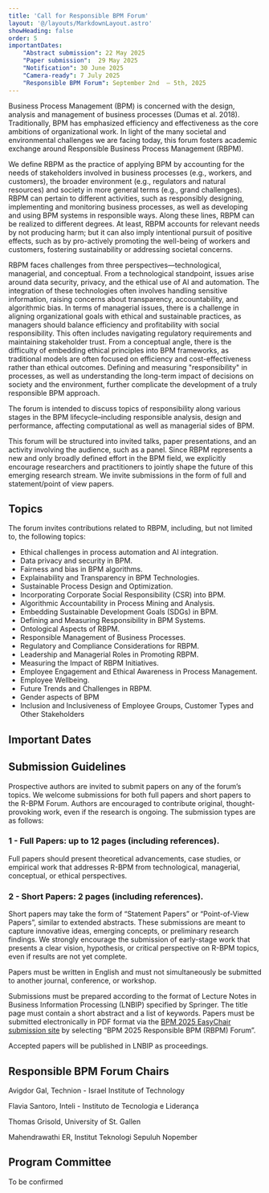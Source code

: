 ```yaml
---
title: 'Call for Responsible BPM Forum'
layout: '@/layouts/MarkdownLayout.astro'
showHeading: false
order: 5
importantDates:
    "Abstract submission": 22 May 2025
    "Paper submission":  29 May 2025
    "Notification": 30 June 2025
    "Camera-ready": 7 July 2025
    "Responsible BPM Forum": September 2nd  – 5th, 2025
---
```


Business Process Management (BPM) is concerned with the design, analysis and management of business processes (Dumas et al. 2018). Traditionally, BPM has emphasized efficiency and effectiveness as the core ambitions of organizational work. In light of the many societal and environmental challenges we are facing today, this forum fosters academic exchange around Responsible Business Process Management (RBPM). 

We define RBPM as the practice of applying BPM by accounting for the needs of stakeholders involved in business processes (e.g., workers, and customers), the broader environment (e.g., regulators and natural resources) and society in more general terms (e.g., grand challenges). RBPM can pertain to different activities, such as responsibly designing, implementing and monitoring business processes, as well as developing and using BPM systems in responsible ways. Along these lines, RBPM can be realized to different degrees. At least, RBPM accounts for relevant needs by not producing harm; but it can also imply intentional pursuit of positive effects, such as by pro-actively promoting the well-being of workers and customers, fostering sustainability or addressing societal concerns. 

RBPM faces challenges from three perspectives—technological, managerial, and conceptual. From a technological standpoint, issues arise around data security, privacy, and the ethical use of AI and automation. The integration of these technologies often involves handling sensitive information, raising concerns about transparency, accountability, and algorithmic bias. In terms of managerial issues, there is a challenge in aligning organizational goals with ethical and sustainable practices, as managers should balance efficiency and profitability with social responsibility. This often includes navigating regulatory requirements and maintaining stakeholder trust. From a conceptual angle, there is the difficulty of embedding ethical principles into BPM frameworks, as traditional models are often focused on efficiency and cost-effectiveness rather than ethical outcomes. Defining and measuring "responsibility" in processes, as well as understanding the long-term impact of decisions on society and the environment, further complicate the development of a truly responsible BPM approach.

The forum is intended to discuss topics of responsibility along various stages in the BPM lifecycle–including responsible analysis, design and performance, affecting computational as well as managerial sides of BPM.

This forum will be structured into invited talks, paper presentations, and an activity involving the audience, such as a panel. Since RBPM represents a new and only broadly defined effort in the BPM field, we explicitly encourage researchers and practitioners to jointly shape the future of this emerging research stream. We invite submissions in the form of full and statement/point of view papers.

## Topics
The forum invites contributions related to RBPM, including, but not limited to, the following topics:
- Ethical challenges in process automation and AI integration. 
- Data privacy and security in BPM.
- Fairness and bias in BPM algorithms. 
- Explainability and Transparency in BPM Technologies.
- Sustainable Process Design and Optimization.
- Incorporating Corporate Social Responsibility (CSR) into BPM.
- Algorithmic Accountability in Process Mining and Analysis.
- Embedding Sustainable Development Goals (SDGs) in BPM. 
- Defining and Measuring Responsibility in BPM Systems. 
- Ontological Aspects of RBPM. 
- Responsible Management of Business Processes. 
- Regulatory and Compliance Considerations for RBPM. 
- Leadership and Managerial Roles in Promoting RBPM. 
- Measuring the Impact of RBPM Initiatives.
- Employee Engagement and Ethical Awareness in Process Management. 
- Employee Wellbeing. 
- Future Trends and Challenges in RBPM.      
- Gender aspects of BPM
- Inclusion and Inclusiveness of Employee Groups, Customer Types and Other Stakeholders

## Important Dates
<ImportantDates importantDates={frontmatter.importantDates}/>


## Submission Guidelines
Prospective authors are invited to submit papers on any of the forum’s topics. We welcome submissions for both full papers and short papers to the R-BPM Forum. Authors are encouraged to contribute original, thought-provoking work, even if the research is ongoing. The submission types are as follows:

### 1 - Full Papers: up to 12 pages (including references).

Full papers should present theoretical advancements, case studies, or empirical work that addresses R-BPM from technological, managerial, conceptual, or ethical perspectives.

### 2 - Short Papers:  2 pages (including references).
Short papers may take the form of “Statement Papers” or “Point-of-View Papers”, similar to extended abstracts. These submissions are meant to capture innovative ideas, emerging concepts, or preliminary research findings. We strongly encourage the submission of early-stage work that presents a clear vision, hypothesis, or critical perspective on R-BPM topics, even if results are not yet complete.

Papers must be written in English and must not simultaneously be submitted to another journal, conference, or workshop.

Submissions must be prepared according to the format of Lecture Notes in Business Information Processing (LNBIP) specified by Springer. The title page must contain a short abstract and a list of keywords.
Papers must be submitted electronically in PDF format via the [BPM 2025 EasyChair submission site](https://easychair.org/conferences/?conf=bpm2025) by selecting “BPM 2025 Responsible BPM (RBPM) Forum”. 

Accepted papers will be published in LNBIP as proceedings. 

## Responsible BPM Forum Chairs
Avigdor Gal, Technion - Israel Institute of Technology

Flavia Santoro, Inteli - Instituto de Tecnologia e Liderança

Thomas Grisold, University of St. Gallen

Mahendrawathi ER, Institut Teknologi Sepuluh Nopember

## Program Committee
To be confirmed
